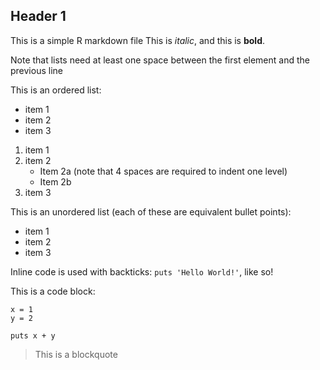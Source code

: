 Header 1
---
This is a simple R markdown file
This is *italic*, and this is **bold**.

Note that lists need at least one space between the first element and the previous line

This is an ordered list:

* item 1
* item 2
* item 3
1. item 1
2. item 2
    + Item 2a (note that 4 spaces are required to indent one level)
    + Item 2b
3. item 3

This is an unordered list (each of these are equivalent bullet points):

* item 1
- item 2
+ item 3

Inline code is used with backticks: `puts 'Hello World!'`, like so!

This is a code block:
```
x = 1
y = 2

puts x + y
```

> This is a blockquote
